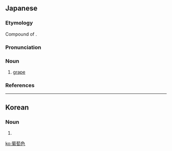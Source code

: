 ==Japanese==
{{wikipedia|lang=ja}}
{{ja-kanjitab|ぶ|どう|いろ}}

===Etymology===
Compound of {{compound|葡萄|tr1=budō|t1=grape|色|tr2=iro|t2=colour|lang=ja|sort=ふどういろ'}}.

===Pronunciation===
{{ja-pron|ぶどういろ|acc=0|acc_ref=DJR}}

===Noun===
{{ja-noun|ぶどういろ|hhira=ぶだういろ}}

# [[grape]] {{gloss|colour}}

===References===
<references/>

----

==Korean==
{{ko-hanjatab}}

===Noun===
{{ko-noun|hangeul=포도색}}

# {{hanja form of|포도색|[[grape]] {{gloss|colour}}}}

[[ko:葡萄色]]